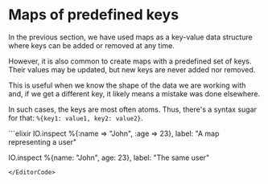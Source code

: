 
# Maps of predefined keys

In the previous section, we have used maps as a key-value data structure where keys can be added or removed at any time.

However, it is also common to create maps with a predefined set of keys. Their values may be updated, but new keys are never added nor removed.

This is useful when we know the shape of the data we are working with and, if we get a different key, it likely means a mistake was done elsewhere.

In such cases, the keys are most often atoms. Thus, there's a syntax sugar for that: `%{key1: value1, key2: value2}`.

<EditorCode>
```elixir
IO.inspect %{:name => "John", :age => 23}, label: "A map representing a user"

IO.inspect %{name: "John", age: 23}, label: "The same user"
```
</EditorCode>
